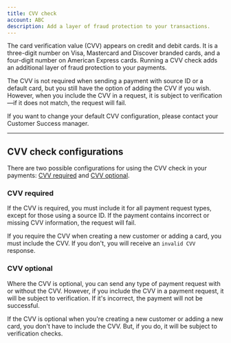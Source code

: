 ```yaml
---
title: CVV check
account: ABC
description: Add a layer of fraud protection to your transactions.
---
```


The card verification value (CVV) appears on credit and debit cards. It is a three-digit number on Visa, Mastercard and Discover branded cards, and a four-digit number on American Express cards. Running a CVV check adds an additional layer of fraud protection to your payments.

The CVV is not required when sending a payment with source ID or a default card, but you still have the option of adding the CVV if you wish. However, when you include the CVV in a request, it is subject to verification—if it does not match, the request will fail.

<TipBox variant="info">

If you want to change your default CVV configuration, please contact your Customer Success manager.

</TipBox>

---

## CVV check configurations

There are two possible configurations for using the CVV check in your payments: [CVV required](#CVVcheck-cvvrequired) and [CVV optional](#CVVcheck-cvvoptional).

### CVV required

If the CVV is required, you must include it for all payment request types, except for those using a source ID. If the payment contains incorrect or missing CVV information, the request will fail.

<TipBox variant="info">

If you require the CVV when creating a new customer or adding a card, you must include the CVV. If you don't, you will receive an `invalid CVV` response.

</TipBox>

### CVV optional

Where the CVV is optional, you can send any type of payment request with or without the CVV. However, if you include the CVV in a payment request, it will be subject to verification. If it's incorrect, the payment will not be successful.

<TipBox variant="info">

If the CVV is optional when you're creating a new customer or adding a new card, you don't have to include the CVV. But, if you do, it will be subject to verification checks.

</TipBox>





